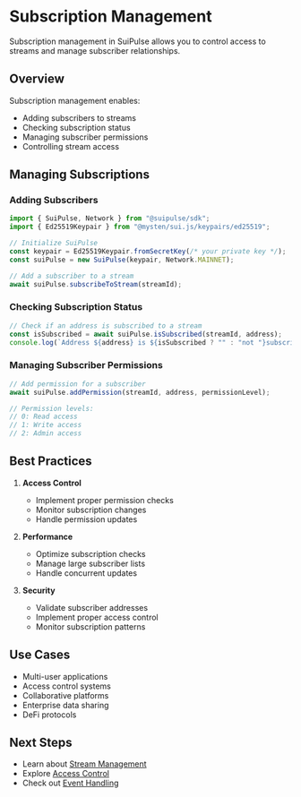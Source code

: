 # Subscription Management

Subscription management in SuiPulse allows you to control access to streams and manage subscriber relationships.

## Overview

Subscription management enables:

- Adding subscribers to streams
- Checking subscription status
- Managing subscriber permissions
- Controlling stream access

## Managing Subscriptions

### Adding Subscribers

```typescript
import { SuiPulse, Network } from "@suipulse/sdk";
import { Ed25519Keypair } from "@mysten/sui.js/keypairs/ed25519";

// Initialize SuiPulse
const keypair = Ed25519Keypair.fromSecretKey(/* your private key */);
const suiPulse = new SuiPulse(keypair, Network.MAINNET);

// Add a subscriber to a stream
await suiPulse.subscribeToStream(streamId);
```

### Checking Subscription Status

```typescript
// Check if an address is subscribed to a stream
const isSubscribed = await suiPulse.isSubscribed(streamId, address);
console.log(`Address ${address} is ${isSubscribed ? "" : "not "}subscribed`);
```

### Managing Subscriber Permissions

```typescript
// Add permission for a subscriber
await suiPulse.addPermission(streamId, address, permissionLevel);

// Permission levels:
// 0: Read access
// 1: Write access
// 2: Admin access
```

## Best Practices

1. **Access Control**

   - Implement proper permission checks
   - Monitor subscription changes
   - Handle permission updates

2. **Performance**

   - Optimize subscription checks
   - Manage large subscriber lists
   - Handle concurrent updates

3. **Security**
   - Validate subscriber addresses
   - Implement proper access control
   - Monitor subscription patterns

## Use Cases

- Multi-user applications
- Access control systems
- Collaborative platforms
- Enterprise data sharing
- DeFi protocols

## Next Steps

- Learn about [Stream Management](/docs/sdk/stream-management)
- Explore [Access Control](/docs/sdk/access-control)
- Check out [Event Handling](/docs/sdk/event-handling)
